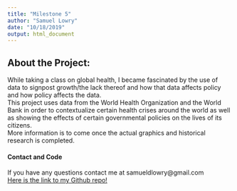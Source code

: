 ```yaml
---
title: "Milestone 5"
author: "Samuel Lowry"
date: "10/18/2019"
output: html_document
---
```


## About the Project: 
While taking a class on global health, I became fascinated by the use of data to signpost growth/the lack thereof and how that data affects policy and how policy affects the data.  
This project uses data from the World Health Organization and the World Bank in order to contextualize certain health crises around the world as well as showing the effects of certain governmental policies on the lives of its citizens.   
More information is to come once the actual graphics and historical research is completed. 

#### Contact and Code
If you have any questions contact me at samueldlowry@gmail.com  
  [Here is the link to my Github repo!](https://github.com/SamuelLowry/final-project)